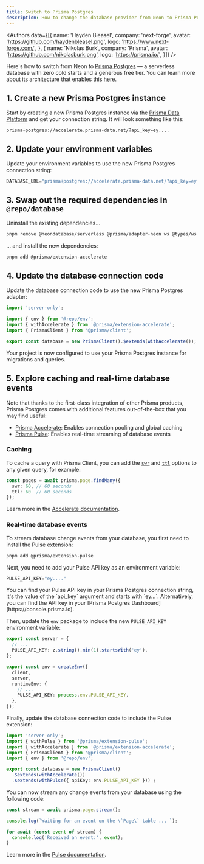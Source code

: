 ```yaml
---
title: Switch to Prisma Postgres
description: How to change the database provider from Neon to Prisma Postgres.
---
```



<Authors data={[{
  name: 'Hayden Bleasel',
  company: 'next-forge',
  avatar: 'https://github.com/haydenbleasel.png',
  logo: 'https://www.next-forge.com/',
}, {
  name: 'Nikolas Burk',
  company: 'Prisma',
  avatar: 'https://github.com/nikolasburk.png',
  logo: 'https://prisma.io/',
}]} />

Here's how to switch from Neon to [Prisma Postgres](https://www.prisma.io/postgres) — a serverless database with zero cold starts and a generous free tier. You can learn more about its architecture that enables this [here](https://www.prisma.io/blog/announcing-prisma-postgres-early-access).

## 1. Create a new Prisma Postgres instance

Start by creating a new Prisma Postgres instance via the [Prisma Data Platform](https://console.prisma.io/) and get your connection string. It will look something like this:

```
prisma+postgres://accelerate.prisma-data.net/?api_key=ey....
```

## 2. Update your environment variables

Update your environment variables to use the new Prisma Postgres connection string:

```js apps/database/.env
DATABASE_URL="prisma+postgres://accelerate.prisma-data.net/?api_key=ey...."
```

## 3. Swap out the required dependencies in `@repo/database`

Uninstall the existing dependencies...

```sh Terminal
pnpm remove @neondatabase/serverless @prisma/adapter-neon ws @types/ws
```

... and install the new dependencies:

```sh Terminal
pnpm add @prisma/extension-accelerate
```

## 4. Update the database connection code

Update the database connection code to use the new Prisma Postgres adapter:

```ts packages/database/index.ts {4,7}
import 'server-only';

import { env } from '@repo/env';
import { withAccelerate } from '@prisma/extension-accelerate';
import { PrismaClient } from '@prisma/client';

export const database = new PrismaClient().$extends(withAccelerate());
```

Your project is now configured to use your Prisma Postgres instance for migrations and queries.

## 5. Explore caching and real-time database events

Note that thanks to the first-class integration of other Prisma products, Prisma Postgres comes with additional features out-of-the-box that you may find useful:

- [Prisma Accelerate](https://www.prisma.io/accelerate): Enables connection pooling and global caching
- [Prisma Pulse](https://www.prisma.io/pulse): Enables real-time streaming of database events

### Caching

To cache a query with Prisma Client, you can add the [`swr`](https://www.prisma.io/docs/accelerate/caching#stale-while-revalidate-swr) and [`ttl`](https://www.prisma.io/docs/accelerate/caching#time-to-live-ttl) options to any given query, for example:

```ts page.tsx
const pages = await prisma.page.findMany({
  swr: 60, // 60 seconds
  ttl: 60  // 60 seconds
});
```

Learn more in the [Accelerate documentation](https://www.prisma.io/docs/accelerate).

### Real-time database events

To stream database change events from your database, you first need to install the Pulse extension:

```sh Terminal
pnpm add @prisma/extension-pulse
```

Next, you need to add your Pulse API key as an environment variable:

```ts apps/database/.env
PULSE_API_KEY="ey...."
```

<Info>
  You can find your Pulse API key in your Prisma Postgres connection string, it's the value of the `api_key` argument and starts with `ey...`. Alternatively, you can find the API key in your [Prisma Postgres Dashboard](https://console.prisma.io).
</Info>

Then, update the `env` package to include the new `PULSE_API_KEY` environment variable:

```ts packages/env/index.ts {3,11}
export const server = {
  // ...
  PULSE_API_KEY: z.string().min(1).startsWith('ey'),
};

export const env = createEnv({
  client,
  server,
  runtimeEnv: {
    // ...
    PULSE_API_KEY: process.env.PULSE_API_KEY,
  },
});
```

Finally, update the database connection code to include the Pulse extension:

```ts packages/database/index.ts {2, 7-9}
import 'server-only';
import { withPulse } from '@prisma/extension-pulse';
import { withAccelerate } from '@prisma/extension-accelerate';
import { PrismaClient } from '@prisma/client';
import { env } from '@repo/env';

export const database = new PrismaClient()
  .$extends(withAccelerate())
  .$extends(withPulse({ apiKey: env.PULSE_API_KEY })) ;
```

You can now stream any change events from your database using the following code:

```ts page.tsx
const stream = await prisma.page.stream();

console.log(`Waiting for an event on the \`Page\` table ... `);

for await (const event of stream) {
  console.log('Received an event:', event);
}
```

Learn more in the [Pulse documentation](https://www.prisma.io/docs/pulse).
